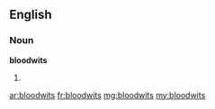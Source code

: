 ==English==

===Noun===
'''bloodwits'''

# {{plural of|bloodwit}}

[[ar:bloodwits]]
[[fr:bloodwits]]
[[mg:bloodwits]]
[[my:bloodwits]]
